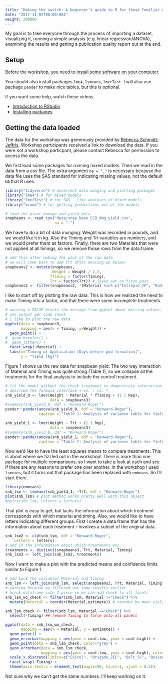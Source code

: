 ```yaml
---
title: "Making the switch: A beginner’s guide to R for those familiar with other packages"
date: "2017-11-02T00:00:00Z"
weight: 200000
---
```


My goal is to take everyone through the process of importing a dataset, visualizing it, running a simple analysis (e.g. linear regression/ANOVA), examining the results and getting a publication quality report out at the end.

## Setup

Before the workshop, you need to [install some software on your computer][computer-setup]. 

You should also install packages `lme4`, `lsmeans`, `lmerTest`. I will also use package `pander` to 
make nice tables, but this is optional.

If you want some help, watch these videos

* [Introduction to RStudio](https://youtu.be/FNrCxTSzq6s)
* [Installing packages](https://youtu.be/Ks3q0WSQ_eo)

[computer-setup]: /classes/computer-setup/

## Getting the data loaded

The data for the workshop was generously provided by [Rebecca Schmidt-Jeffris](http://www.clemson.edu/cafls/faculty_staff/profiles/rschmi3). Workshop participants received a link to download the data. If you were not a workshop particpant, please contact Rebecca for permission to access the data.

We first load some packages for running mixed models. Then we read in the data from a csv file. The extra argument `na = "."` is necessary because the data file uses the SAS standard for indicating missing values, not the default `NA` that R uses.

```r

library("tidyverse") # excellent data munging and plotting packages
library("lme4") # for mixed models
library("lmerTest") # for SAS - like analyses of mixed models
library("broom") # for getting predictions out of the models

# load the plant damage and yield data
snapbeans <- read_csv("data/snap_bean_ECB_dmg_yield.csv",
                      na = ".")

```

We have to do a bit of data munging. Weight was recorded in pounds, and we would like it in kg. Also the Timing and Trt variables are numbers, and we would prefer them as factors. Finally, there are two Materials that were not applied at all timings, so we remove those rows from the data.frame.

```r

# add this after making the plot of the raw data
# we will come back to add Trt after messing up below!
snapbeans2 <- mutate(snapbeans, 
                     Weight = Weight / 2.2,
                    fTiming = factor(Timing),
                    Trt = factor(Trt)) # leave out on first pass
snapbeans3 <- filter(snapbeans2, !(Material %in% c("Intrepid_2F", "Radiant_SC")))

```

I like to start off by plotting the raw data. This is how we realized the need to make Timing into a factor, and that there were some incomplete treatments.

```r
# warning = FALSE blocks the message from ggplot about missing values.
# one output per code chunk
# I like to plot the raw data
ggplot(data = snapbeans3,
       mapping = aes(x = Timing, y=Weight)) + 
  geom_point() + 
#  geom_boxplot() + 
#  geom_jitter() + 
  facet_wrap(~Material) +
  labs(x="Timing of Application [Days before pod formation]",
       y = "Yield [kg]")
```

Figure 1 shows us the raw data for snapbean yield. The two way interaction of Material and Timing was quite strong (Table 1), so we collapse all the treatments for the final analysis to include the control treatment.

```r
# fit the model without the check treatment to demonstrate interaction is significant.
# describe the formula interface + vs. : vs. *
snb_yield_0 <- lmer(Weight ~ Material * fTiming + (1 | Rep),
                    data = snapbeans3)
#summary(snb_yield_0, ddf = "Kenward-Roger")
pander::pander(anova(snb_yield_0, ddf = "Kenward-Roger"),
               caption = "Table 1: Analysis of variance table for Yield of snapbeans by material applied and timing. Type III Sums of Squares with Kenward-Roger approximations to Degrees of Freedom.")
```

```r
snb_yield_1 <- lmer(Weight ~ Trt + (1 | Rep),
                    data = snapbeans3)
#summary(snb_yield_0, ddf = "Kenward-Roger")
pander::pander(anova(snb_yield_1, ddf = "Kenward-Roger"),
               caption = "Table 2: Analysis of variance table for Yield of snapbeans by treatment including the control. Type III Sums of Squares with Kenward-Roger approximations to Degrees of Freedom.")

```

Now we'd like to have the least squares means to compare treatments. This is about where we fizzled out in the workshop! There is more than one package for multiple comparisons, so I want to take a look at each and see if there are any reasons to prefer one over another. In the workshop I used `lsmeans`, but it turns out that package has been replaced with `emmeans`. So I'll start there.

```r
library(emmeans)
snb_lsm <- lsmeans(snb_yield_1, ~Trt, ddf = "Kenward-Roger")
plot(snb_lsm) # plot method works pretty well with this object
#pairs(snb_lsm, Letters = letters)

```

That plot is easy to get, but lacks the information about which treatment corresponds with which material and timing. Also, we would like to have letters indicating different groups. First I create a data.frame that has the information about each treatment -- involves a subset of the original data.

```r
snb_lsm2 <- cld(snb_lsm, ddf = "Kenward-Roger",
    Letters = letters)
# add in the information about which treatments etc.
treatments <- distinct(snapbeans3, Trt, Material, Timing)
snb_lsm3 <- left_join(snb_lsm2, treatments)

```


Now I want to make a plot with the predicted means and confidence limits similar to Figure 1.

```r
# add back the variables Material and Timing
snb_lsm <- left_join(snb_lsm, select(snapbeans3, Trt, Material, Timing))
# warning because we filtered out some results earlier
# break dataframe into 2 piece so we can add check to all facets
snb_lsm_wo_check <- filter(snb_lsm, Material !="Check") %>% 
  mutate(Material = reorder(Material,estimate)) # reorder by mean yield

snb_lsm_check <- filter(snb_lsm, Material =="Check") %>%
  select(-Timing) ## remove Timing to force onto all panels

ggplot(data = snb_lsm_wo_check,
       mapping = aes(x = Material, y = estimate)) + 
  geom_point() + 
  geom_errorbar(mapping = aes(ymin = conf.low, ymax = conf.high)) + 
  geom_point(data = snb_lsm_check, color="grey") + 
  geom_errorbar(data = snb_lsm_check,
                mapping = aes(ymin = conf.low, ymax = conf.high), color="grey") + 
  scale_x_discrete(limits=c("Exirel", "Brigade_2EC", "Belt_SC", "Besiege","Coragen","Check")) + 
  facet_wrap(~Timing) + 
  theme(axis.text.x = element_text(angle=90, hjust=1, vjust = 0.5))
```

Not sure why we can't get the same numbers. I'll keep working on it. 
